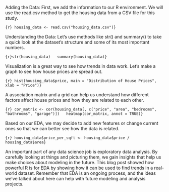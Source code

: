 Adding the Data: First, we add the information to our R environment. We will use the read.csv method to get the housing data from a CSV file for this study.

```{r} housing_data <- read.csv("housing_data.csv")}
```

Understanding the Data: Let's use methods like str() and summary() to take a quick look at the dataset's structure and some of its most important numbers.

```{r}str(housing_data)   summary(housing_data)}
```

Visualization is a great way to see how trends in data work. Let's make a graph to see how house prices are spread out.

```{r} hist(housing_data$price, main = "Distribution of House Prices", xlab = "Price")}
```

A association matrix and a grid can help us understand how different factors affect house prices and how they are related to each other.

```{r} cor_matrix <- cor(housing_data[, c("price", "area", "bedrooms", "bathrooms", "garage")])   heatmap(cor_matrix, annot = TRUE)}
```

Based on our EDA, we may decide to add new features or change current ones so that we can better see how the data is related.

```{r} housing_data$price_per_sqft <- housing_data$price / housing_data$area}
```

An important part of any data science job is exploratory data analysis. By carefully looking at things and picturing them, we gain insights that help us make choices about modeling in the future. This blog post showed how powerful R is for EDA by showing how it can be used to find trends in a real-world dataset. Remember that EDA is an ongoing process, and the ideas we've talked about here can help with future modeling and analysis projects.
